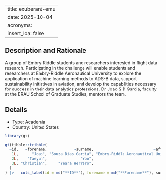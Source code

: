 
---
title: exuberant-emu
date: 2025-10-04
acronyms:
  insert_loa: false
---

## Description and Rationale

A group of Embry-Riddle students and researchers interested in flight data research. Participating in the challenge will enable students and researchers at Embry-Riddle Aeronautical University to explore the application of machine learning methods to ADS-B data, support sustainability initiatives in aviation, and develop the capabilities necessary for success in their data analytics professions. Dr Joao S D Garcia, faculty at the ERAU School of Graduate Studies, mentors the team.

## Details

* Type: Academia
* Country: United States

```r
library(gt)

gt(tibble::tribble(
  ~id,   ~forename,            ~surname,                           ~affiliation,
   1L,      "Joao", "Souza Dias Garcia", "Embry-Riddle Aeronautical University",
   2L,    "Taeyun",               "Yoo",                                 "ERAU",
   3L, "Christian",     "Yeara Herrero",                                 "ERAU"
  )
) |>   cols_label(id = md("**ID**"), forename = md("**Forename**"), surname ~ md("**Surname**"), affiliation ~ md("**Affiliation**"))
```
